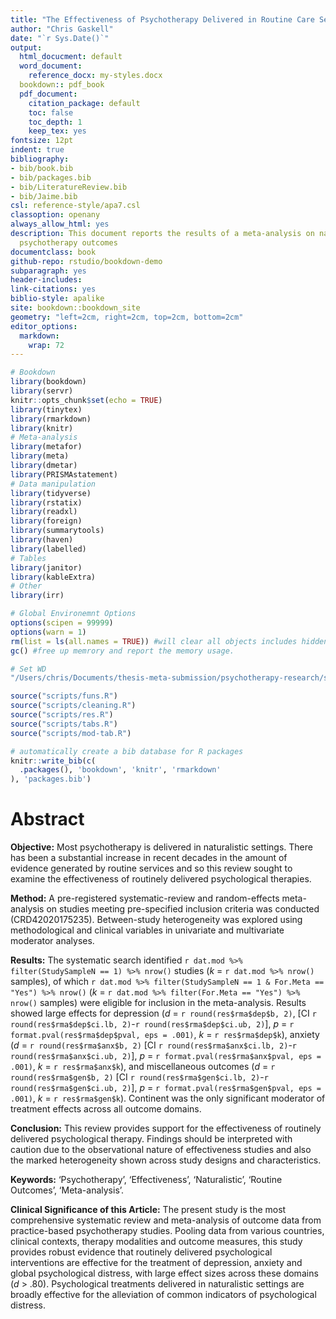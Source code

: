 ```yaml
---
title: "The Effectiveness of Psychotherapy Delivered in Routine Care Settings: A Systematic Review and Meta-Analysis"
author: "Chris Gaskell"
date: "`r Sys.Date()`"
output:
  html_docucment: default
  word_document:
    reference_docx: my-styles.docx
  bookdown:: pdf_book
  pdf_document:
    citation_package: default
    toc: false
    toc_depth: 1
    keep_tex: yes
fontsize: 12pt
indent: true
bibliography:
- bib/book.bib
- bib/packages.bib
- bib/LiteratureReview.bib
- bib/Jaime.bib
csl: reference-style/apa7.csl
classoption: openany
always_allow_html: yes
description: This document reports the results of a meta-analysis on naturalistic
  psychotherapy outcomes
documentclass: book
github-repo: rstudio/bookdown-demo
subparagraph: yes
header-includes:
link-citations: yes
biblio-style: apalike
site: bookdown::bookdown_site
geometry: "left=2cm, right=2cm, top=2cm, bottom=2cm"
editor_options: 
  markdown: 
    wrap: 72
---
```


```r
# Bookdown
library(bookdown)
library(servr)
knitr::opts_chunk$set(echo = TRUE)
library(tinytex)
library(rmarkdown)
library(knitr)
# Meta-analysis
library(metafor)
library(meta)
library(dmetar)
library(PRISMAstatement)
# Data manipulation
library(tidyverse)
library(rstatix)
library(readxl)
library(foreign)
library(summarytools)
library(haven)
library(labelled)
# Tables
library(janitor)
library(kableExtra)
# Other
library(irr)

# Global Environemnt Options
options(scipen = 99999)
options(warn = 1)
rm(list = ls(all.names = TRUE)) #will clear all objects includes hidden objects.
gc() #free up memrory and report the memory usage.

# Set WD
"/Users/chris/Documents/thesis-meta-submission/psychotherapy-research/submission-2/effectiveness-meta"
```

```r
source("scripts/funs.R")
source("scripts/cleaning.R")
source("scripts/res.R")
source("scripts/tabs.R")
source("scripts/mod-tab.R")
```

```r
# automatically create a bib database for R packages
knitr::write_bib(c(
  .packages(), 'bookdown', 'knitr', 'rmarkdown'
), 'packages.bib')
```

# Abstract {#Abstract .unnumbered}

**Objective:** Most psychotherapy is delivered in naturalistic settings. There has been a substantial increase in recent decades in the amount of evidence generated by routine services and so this review sought to examine the effectiveness of routinely delivered psychological therapies.

**Method:** A pre-registered systematic-review and random-effects meta-analysis on studies meeting pre-specified inclusion criteria was conducted (CRD42020175235). Between-study heterogeneity was explored using methodological and clinical variables in univariate and multivariate moderator analyses.

**Results:** The systematic search identified
`r dat.mod %>% filter(StudySampleN == 1) %>% nrow()` studies
(*k* = `r dat.mod %>% nrow()` samples), of which 
`r dat.mod %>% filter(StudySampleN == 1 & For.Meta == "Yes") %>% nrow()` (*k* = `r dat.mod %>% filter(For.Meta == "Yes") %>% nrow()` samples) were
eligible for inclusion in the meta-analysis.
Results showed large effects for
depression
(*d* = `r round(res$rma$dep$b, 2)`,
[CI `r round(res$rma$dep$ci.lb, 2)`-`r round(res$rma$dep$ci.ub, 2)`],
*p* = `r format.pval(res$rma$dep$pval, eps = .001)`,
*k* = `r res$rma$dep$k`),
anxiety
(*d* = `r round(res$rma$anx$b, 2)`
[CI `r round(res$rma$anx$ci.lb, 2)`-`r round(res$rma$anx$ci.ub, 2)`],
*p* = `r format.pval(res$rma$anx$pval, eps = .001)`,
*k* = `r res$rma$anx$k`),
and miscellaneous outcomes 
(*d* = `r round(res$rma$gen$b, 2)`
[CI `r round(res$rma$gen$ci.lb, 2)`-`r round(res$rma$gen$ci.ub, 2)`],
*p* = `r format.pval(res$rma$gen$pval, eps = .001)`,
*k* = `r res$rma$gen$k`).
Continent was the only significant moderator of treatment effects across all outcome domains. 

**Conclusion:** This review provides support for the effectiveness of routinely delivered psychological therapy. Findings should be interpreted with caution due to the observational nature of effectiveness studies and also the marked heterogeneity shown across study designs and characteristics.

**Keywords:**
'Psychotherapy', 'Effectiveness', 'Naturalistic', 'Routine Outcomes',
'Meta-analysis'.

**Clinical Significance of this Article:**
The present study is the most comprehensive systematic review and meta-analysis of outcome data from practice-based psychotherapy studies. Pooling data from various countries, clinical contexts, therapy modalities and outcome measures, this study provides robust evidence that routinely delivered psychological interventions are effective for the treatment of depression, anxiety and global psychological distress, with large effect sizes across these domains (*d* > .80). Psychological treatments delivered in naturalistic settings are broadly effective for the alleviation of common indicators of psychological distress.

